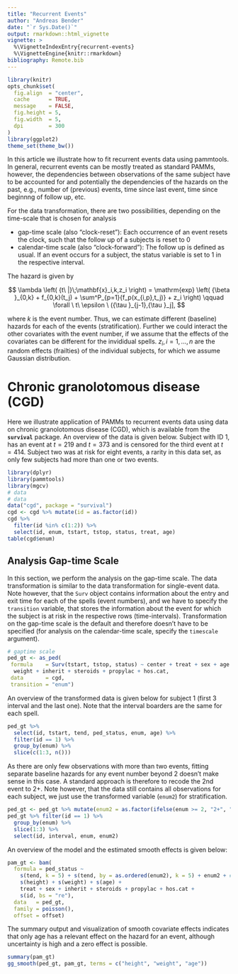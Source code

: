 ```yaml
---
title: "Recurrent Events"
author: "Andreas Bender"
date: "`r Sys.Date()`"
output: rmarkdown::html_vignette
vignette: >
  %\VignetteIndexEntry{recurrent-events}
  %\VignetteEngine{knitr::rmarkdown}
bibliography: Remote.bib
---
```


```r
library(knitr)
opts_chunk$set(
  fig.align  = "center",
  cache      = TRUE,
  message    = FALSE,
  fig.height = 5,
  fig.width  = 5,
  dpi        = 300
)
library(ggplot2)
theme_set(theme_bw())
```

In this article we illustrate how to fit recurrent events data using pammtools.
In general, recurrent events can be mostly treated as standard PAMMs, however,
the dependencies between observations of the same subject have to be accounted for and potentially the dependencies of the hazards on the past, e.g., number of (previous) events, time since last event, time since beginnng of follow up, etc.

For the data transformation, there are two possibilities, depending on the time-scale that is chosen for analysis

  - gap-time scale (also "clock-reset"): Each occurrence of an event resets the clock, such that the follow up of a subjects is reset to 0
  - calendar-time scale (also "clock-forward"): The follow up is defined as usual. If an event occurs for a subject, the status variable is set to 1 in the respective interval.

The hazard is given by

$$
 \lambda
    \left(
    {t\ |}\;\mathbf{x}_i,k,z_i
    \right)
    = \mathrm{exp}
        \left(
            {\beta }_{0,k} +
            f_{0,k}(t_j) +
            \sum^P_{p=1}{f_p(x_{i,p},t_j)} +
            z_i
        \right)   \qquad \forall \ t\ \epsilon \ ({\tau }_{j-1},{\tau }_j],
$$


where $k$ is the event number. Thus, we can estimate different (baseline) hazards for each of the events (stratification). Further we could interact the other covariates with the event number, if we assume that the effects of the covariates
can be different for the invididual spells. $z_i, i=1,\ldots,n$ are the random effects (frailties) of the individual subjects, for which we assume Gaussian distribution.


# Chronic granolotomous disease (CGD)
Here we illustrate application of PAMMs to recurrent events data using data
on chronic granolotomous disease (CGD), which is available from the **`survival`** package. An overview of the data is given below. Subject with ID 1, has an event at $t=219$ and $t=373$ and is censored for the third event at $t=414$. Subject two
was at risk for eight events, a rarity in this data set, as only few subjects had
more than one or two events.

```r
library(dplyr)
library(pammtools)
library(mgcv)
# data
# data
data("cgd", package = "survival")
cgd <- cgd %>% mutate(id = as.factor(id))
cgd %>%
  filter(id %in% c(1:2)) %>%
  select(id, enum, tstart, tstop, status, treat, age)
table(cgd$enum)
```



## Analysis Gap-time Scale
In this section, we perform the analysis on the gap-time scale. The data transformation is similar to the data transformation for single-event data. Note however, that the `Surv` object contains information about the entry and exit time for each of the spells (event numbers), and we have to specify the `transition` variable, that stores the information about the event for which the subject is at risk in the respective rows (time-intervals). Transformation on the gap-time scale is the default and therefore doesn't have to be specified (for analysis on the calendar-time scale, specify the `timescale` argument).


```r
# gaptime scale
ped_gt <- as_ped(
 formula    = Surv(tstart, tstop, status) ~ center + treat + sex + age + height +
  weight + inherit + steroids + propylac + hos.cat,
 data       = cgd,
 transition = "enum")
```

An overview of the transformed data is given below for subject 1 (first 3 interval and the last one). Note that the interval boarders are the same for each spell.

```r
ped_gt %>%
  select(id, tstart, tend, ped_status, enum, age) %>%
  filter(id == 1) %>%
  group_by(enum) %>%
  slice(c(1:3, n()))
```

As there are only few observations with more than two events, fitting separate
baseline hazards for any event number beyond 2 doesn't make sense in this case.
A standard approach is therefore to recode the 2nd event to 2+. Note however, that the data still contains all observations for each subject, we just use the transformed variable (`enum2`) for stratification.

```r
ped_gt <- ped_gt %>% mutate(enum2 = as.factor(ifelse(enum >= 2, "2+", "1")))
ped_gt %>% filter(id == 1) %>%
  group_by(enum) %>%
  slice(1:3) %>%
  select(id, interval, enum, enum2)
```

An overview of the model and the estimated smooth effects is given below:

```r
pam_gt <- bam(
  formula = ped_status ~
    s(tend, k = 5) + s(tend, by = as.ordered(enum2), k = 5) + enum2 + # stratified baseline hazard
    s(height) + s(weight) + s(age) +
    treat + sex + inherit + steroids + propylac + hos.cat +
    s(id, bs = "re"),
  data   = ped_gt,
  family = poisson(),
  offset = offset)
```

The summary output and visualization of smooth covariate effects indicates that
only age has a relevant effect on the hazard for an event, although uncertainty is high and a zero effect is possible.

```r
summary(pam_gt)
gg_smooth(ped_gt, pam_gt, terms = c("height", "weight", "age"))
```
